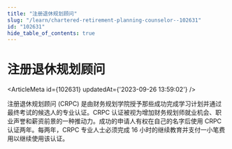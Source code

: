 ```yaml
---
title: "注册退休规划顾问"
slug: "/learn/chartered-retirement-planning-counselor--102631"
id: "102631"
hide_table_of_contents: true
---
```



# 注册退休规划顾问

<ArticleMeta id={102631} updatedAt={'2023-09-26 13:59:02'} />
<div className='border-solid border-b border-t-0 my-4 border-[var(--ifm-color-gray-300)]' />

注册退休规划顾问 (CRPC) 是由财务规划学院授予那些成功完成学习计划并通过最终考试的候选人的专业认证。CRPC 认证被视为增加财务规划师就业机会、职业声誉和薪资前景的一种推动力。成功的申请人有权在自己的名字后使用 CRPC 认证两年。每两年，CRPC 专业人士必须完成 16 小时的继续教育并支付一小笔费用以继续使用该认证。
